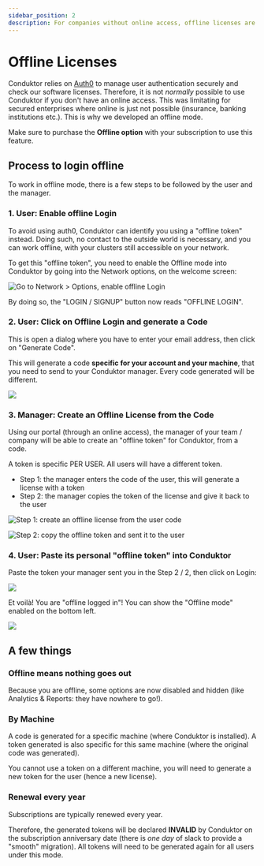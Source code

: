```yaml
---
sidebar_position: 2
description: For companies without online access, offline licenses are the way to go!
---
```



# Offline Licenses

Conduktor relies on [Auth0](../data-security) to manage user authentication securely and check our software licenses. Therefore, it is not _normally_ possible to use Conduktor if you don't have an online access. This was limitating for secured enterprises where online is just not possible (insurance, banking institutions etc.). This is why we developed an offline mode.

<InfoBox type="success">
  Make sure to purchase the <strong>Offline option</strong> with your subscription to use this
  feature.
</InfoBox>

## Process to login offline

To work in offline mode, there is a few steps to be followed by the user and the manager.

### 1. User: Enable offline Login

To avoid using auth0, Conduktor can identify you using a "offline token" instead. Doing such, no contact to the outside world is necessary, and you can work offline, with your clusters still accessible on your network.

To get this "offline token", you need to enable the Offline mode into Conduktor by going into the Network options, on the welcome screen:

![Go to Network > Options, enable offline Login](../assets/screenshot-2021-03-03-at-22.18.12.png)

By doing so, the "LOGIN / SIGNUP" button now reads "OFFLINE LOGIN".

### 2. User: Click on Offline Login and generate a Code

This is open a dialog where you have to enter your email address, then click on "Generate Code".

This will generate a code **specific for your account and your machine**, that you need to send to your Conduktor manager. Every code generated will be different.

![](../assets/screenshot-2021-03-03-at-22.21.34.png)

### 3. Manager: Create an Offline License from the Code

Using our portal (through an online access), the manager of your team / company will be able to create an "offline token" for Conduktor, from a code.

A token is specific PER USER. All users will have a different token.

- Step 1: the manager enters the code of the user, this will generate a license with a token
- Step 2: the manager copies the token of the license and give it back to the user

![Step 1: create an offline license from the user code](../assets/screenshot-2021-03-04-at-22.46.48.png)

![Step 2: copy the offline token and sent it to the user](../assets/screenshot-2021-03-04-at-22.53.48.png)

### 4. User: Paste its personal "offline token" into Conduktor

Paste the token your manager sent you in the Step 2 / 2, then click on Login:

![](../assets/screenshot-2021-03-03-at-22.39.40.png)

Et voilà! You are "offline logged in"! You can show the "Offline mode" enabled on the bottom left.

![](../assets/screenshot-2021-03-03-at-22.40.46.png)

## A few things

### Offline means nothing goes out

Because you are offline, some options are now disabled and hidden (like Analytics & Reports: they have nowhere to go!).

### By Machine&#x20;

A code is generated for a specific machine (where Conduktor is installed). A token generated is also specific for this same machine (where the original code was generated).

You cannot use a token on a different machine, you will need to generate a new token for the user (hence a new license).

### Renewal every year

Subscriptions are typically renewed every year.

Therefore, the generated tokens will be declared **INVALID** by Conduktor on the subscription anniversary date (there is _one day_ of slack to provide a "smooth" migration). All tokens will need to be generated again for all users under this mode.
